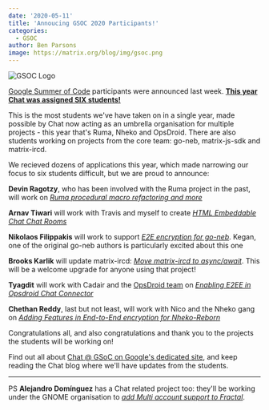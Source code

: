 ```yaml
---
date: '2020-05-11'
title: 'Annoucing GSOC 2020 Participants!'
categories:
  - GSOC
author: Ben Parsons
image: https://matrix.org/blog/img/gsoc.png
---
```


![GSOC Logo](/blog/img/gsoc.png)

[Google Summer of Code](https://summerofcode.withgoogle.com/) participants were announced last week. **[This year Chat was assigned SIX students!](https://summerofcode.withgoogle.com/organizations/6060943798173696/)**

This is the most students we've have taken on in a single year, made possible by Chat now acting as an umbrella organisation for multiple projects - this year that's Ruma, Nheko and OpsDroid. There are also students working on projects from the core team: go-neb, matrix-js-sdk and matrix-ircd.

We recieved dozens of applications this year, which made narrowing our focus to six students difficult, but we are proud to announce:

**Devin Ragotzy**, who has been involved with the Ruma project in the past, will work on *[Ruma procedural macro refactoring and more](https://summerofcode.withgoogle.com/projects/#4756651216732160)*

**Arnav Tiwari** will work with Travis and myself to create *[HTML Embeddable Chat Chat Rooms](https://summerofcode.withgoogle.com/projects/#5751467312414720)*

**Nikolaos Filippakis** will work to support *[E2E encryption for go-neb](https://summerofcode.withgoogle.com/projects/#5910277670830080)*. Kegan, one of the original go-neb authors is particularly excited about this one

**Brooks Karlik** will update matrix-ircd: *[Move matrix-ircd to async/await](https://summerofcode.withgoogle.com/projects/#5911643604647936)*. This will be a welcome upgrade for anyone using that project!

**Tyagdit** will work with Cadair and the [OpsDroid team](/blog/2020/05/01/this-week-in-matrix-2020-05-01) on *[Enabling E2EE in Opsdroid Chat Connector](https://summerofcode.withgoogle.com/projects/#6107552447725568)*

**Chethan Reddy**, last but not least, will work with Nico and the Nheko gang on *[Adding Features in End-to-End encryption for Nheko-Reborn](https://summerofcode.withgoogle.com/projects/#6274781747347456)*

Congratulations all, and also congratulations and thank you to the projects the students will be working on!

Find out all about [Chat @ GSoC on Google's dedicated site](https://summerofcode.withgoogle.com/organizations/6060943798173696/), and keep reading the Chat blog where we'll have updates from the students.

---

PS **Alejandro Domínguez** has a Chat related project too: they'll be working under the GNOME organisation to *[add Multi account support to Fractal](https://summerofcode.withgoogle.com/projects/#6726209787920384)*.